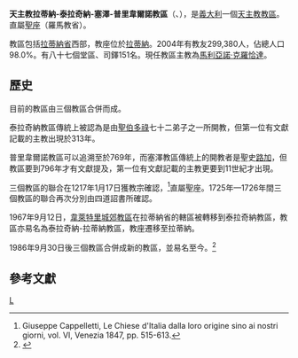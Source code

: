 {{Infobox Roman Catholic diocese
|name= 拉蒂納-泰拉奇納-<br>塞澤-普里韋爾諾
|jurisdiction=教區
|latin = Dioecesis Latinensis-Terracinensis-<br>Setina-Privernensis
|image = Sanmarcolatina.jpg
|caption = 聖馬爾谷主教座堂
|location = [[義大利|義大利]]
|territory = [[拉蒂納省|拉蒂納省]]
|population = 299,380
|rite = [[罗马礼|罗马礼]]
|patron = [[聖馬爾谷|聖馬爾谷]]、[[聖凱撒略|聖凱撒略]]、<br>[[聖利達諾|聖利達諾]]、[[塞澤的聖嘉祿|塞澤的聖嘉祿]]、<br>[[湯瑪斯·阿奎那|聖托馬斯‧阿奎那]]、<br>[[瑪利亞·葛萊蒂|聖瑪利亞‧葛雷蒂]]
|province = 羅馬
|established =1986年
|cathedral = [[聖馬爾谷主教座堂_(拉蒂納)|聖馬爾谷主教座堂]]
|co-cathedral = 聖凱撒略副主教座堂、<br>聖母副主教座堂、<br>聖母升天主教座堂
|leadership = 主教
|website = [http://www.diocesilatina.com/ 官方網頁]
|pope = 
|patriarch= 
|metropolitan = 
|ordinary = 馬利亞諾·克羅恰達
|coadjutor archbishop =
|coadjutor bishop =
|auxiliary =
|emeritus =
}}

'''天主教拉蒂納-泰拉奇納-塞澤-普里韋爾諾教區'''（{{lang-la|Dioecesis Latinensis-Terracinensis-Setina-Privernensis}}、{{lang-it|Diocesi di Latina-Terracina-Sezze-Priverno}}），是[[義大利|義大利]]一個[[天主教|天主教]][[教區|教區]]。直屬[[聖座|聖座]]（羅馬教省）。

教區包括[[拉蒂納省|拉蒂納省]]西部，教座位於[[拉蒂納|拉蒂納]]。2004年有教友299,380人，佔總人口98.0%。有八十七個堂區、司鐸151名。現任教區主教為[[馬利亞諾·克羅恰達|馬利亞諾·克羅恰達]]。
==歷史==
目前的教區由三個教區合併而成。

泰拉奇納教區傳統上被認為是由[[聖伯多祿|聖伯多祿]]七十二弟子之一所開教，但第一位有文獻記載的主教出現於313年。

普里韋爾諾教區可以追溯至於769年，而塞澤教區傳統上的開教者是聖史[[路加|路加]]，但教區要到796年才有文獻提及，第一位有文獻記載的主教更要到11世紀才出現。

三個教區的聯合在1217年1月17日獲教宗確認，<ref>Giuseppe Cappelletti, Le Chiese d'Italia dalla loro origine sino ai nostri giorni, vol. VI, Venezia 1847, pp. 515-613.</ref>直屬聖座。1725年—1726年間三個教區的聯合再次分別由四道詔書所確認。

1967年9月12日，[[天主教韋萊特里-塞尼羅馬城郊教區|韋萊特里城郊教區]]在拉蒂納省的轄區被轉移到泰拉奇納教區，教區亦易名為泰拉奇納-拉蒂納教區，教座遷移至拉蒂納。

1986年9月30日後三個教區合併成新的教區，並易名至今。<ref>{{cite journal
|journal=[[宗座公報|宗座公報]]
|publisher=梵蒂岡出版社
|date=1987年
|volume=79
|title=''Instantibus votis''
|page=797-800
|url=http://www.vatican.va/archive/aas/documents/AAS%2079%20%5B1987%5D%20-%20ocr.pdf
|access-date=2014-09-18
|archive-date=2019-06-03
|archive-url=https://web.archive.org/web/20190603085403/http://www.vatican.va/archive/aas/documents/AAS%2079%20%5B1987%5D%20-%20ocr.pdf
|dead-url=no
}}</ref>

==參考文獻==
{{reflist}}

[[Category:義大利天主教教區|L]]
{{意大利天主教教區}}
